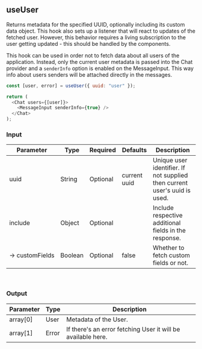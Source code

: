 
<Meta title="Custom Hooks/useUser" />

## useUser

Returns metadata for the specified UUID, optionally including its custom data object.
This hook also sets up a listener that will react to updates of the fetched user.
However, this behavior requires a living subscription to the user getting updated - this should be handled by the components.

This hook can be used in order not to fetch data about all users of the application.
Instead, only the current user metadata is passed into the Chat provider and a `senderInfo` option is enabled on the MessageInput.
This way info about users senders will be attached directly in the messages.

```js
const [user, error] = useUser({ uuid: "user" });

return (
  <Chat users={[user]}>
    <MessageInput senderInfo={true} />
  </Chat>
);
```

### Input

| Parameter           | Type    | Required | Defaults     | Description                                                               |
| ------------------- | ------- | -------- | ------------ | ------------------------------------------------------------------------- |
| uuid                | String  | Optional | current uuid | Unique user identifier. If not supplied then current user's uuid is used. |
| include             | Object  | Optional |              | Include respective additional fields in the response.                     |
| →&nbsp;customFields | Boolean | Optional | false        | Whether to fetch custom fields or not.                                    |

<br />

### Output

| Parameter | Type  | Description                                                  |
| --------- | ----- | ------------------------------------------------------------ |
| array[0]  | User  | Metadata of the User.                                        |
| array[1]  | Error | If there's an error fetching User it will be available here. |
